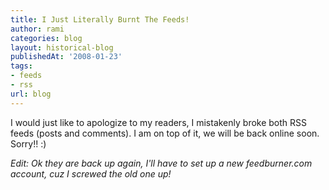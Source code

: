 ```yaml
---
title: I Just Literally Burnt The Feeds!
author: rami
categories: blog
layout: historical-blog
publishedAt: '2008-01-23'
tags:
- feeds
- rss
url: blog
---
```


I would just like to apologize to my readers, I mistakenly broke both RSS feeds (posts and comments). I am on top of it, we will be back online soon. Sorry!! :)

*Edit: Ok they are back up again, I'll have to set up a new feedburner.com account, cuz I screwed the old one up!*
